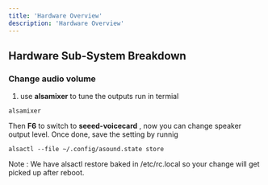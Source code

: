 ```yaml
---
title: 'Hardware Overview'
description: 'Hardware Overview'
---
```


## Hardware Sub-System Breakdown




### Change audio volume
1. use **alsamixer** to tune the outputs
run in termial
```
alsamixer
```
Then **F6** to switch to **seeed-voicecard** , now you can change speaker output level. 
Once done, save the setting by runnig

```
alsactl --file ~/.config/asound.state store
```

Note : We have alsactl restore baked in /etc/rc.local so your change will get picked up after reboot.